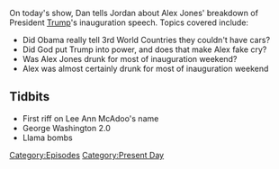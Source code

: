 {{Episode
    | title           = Inauguration Speech Recap
    | caption         = [https://knowledgefight.libsyn.com/knowledge-fight-inauguration-speech-recap Listen to this episode on Libsyn]
    | episodeNumber   = 6
    | length          = 02:02:24
    | airDate         = January 23, 2017
    | episodeType     = [[:Category:Present Day|Present Day]]
    | appearance      = [[Lee Ann McAdoo]]
    | previousEpisode = [[5: January 19, 2017]]
    | nextEpisode     = [[7: January 23-24, 2017]]
}}

{{Stub}}

On today's show, Dan tells Jordan about Alex Jones' breakdown of President [[Trump]]'s inauguration speech. Topics covered include:

*Did Obama really tell 3rd World Countries they couldn't have cars?
*Did God put Trump into power, and does that make Alex fake cry?
*Was Alex Jones drunk for most of inauguration weekend?
*Alex was almost certainly drunk for most of inauguration weekend

==Tidbits==

*First riff on Lee Ann McAdoo's name
*George Washington 2.0
*Llama bombs

[[Category:Episodes]]
[[Category:Present Day]]